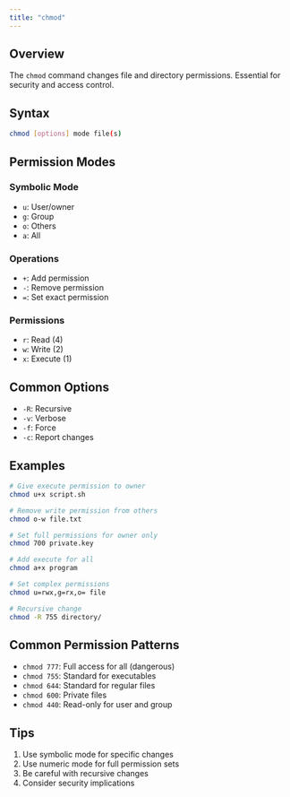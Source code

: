 ```yaml
---
title: "chmod"
---
```


## Overview

The `chmod` command changes file and directory permissions. Essential for security and access control.

## Syntax

```bash
chmod [options] mode file(s)
```

## Permission Modes

### Symbolic Mode
- `u`: User/owner
- `g`: Group
- `o`: Others
- `a`: All

### Operations
- `+`: Add permission
- `-`: Remove permission
- `=`: Set exact permission

### Permissions
- `r`: Read (4)
- `w`: Write (2)
- `x`: Execute (1)

## Common Options

- `-R`: Recursive
- `-v`: Verbose
- `-f`: Force
- `-c`: Report changes

## Examples

```bash
# Give execute permission to owner
chmod u+x script.sh

# Remove write permission from others
chmod o-w file.txt

# Set full permissions for owner only
chmod 700 private.key

# Add execute for all
chmod a+x program

# Set complex permissions
chmod u=rwx,g=rx,o= file

# Recursive change
chmod -R 755 directory/
```

## Common Permission Patterns

- `chmod 777`: Full access for all (dangerous)
- `chmod 755`: Standard for executables
- `chmod 644`: Standard for regular files
- `chmod 600`: Private files
- `chmod 440`: Read-only for user and group

## Tips

1. Use symbolic mode for specific changes
2. Use numeric mode for full permission sets
3. Be careful with recursive changes
4. Consider security implications
